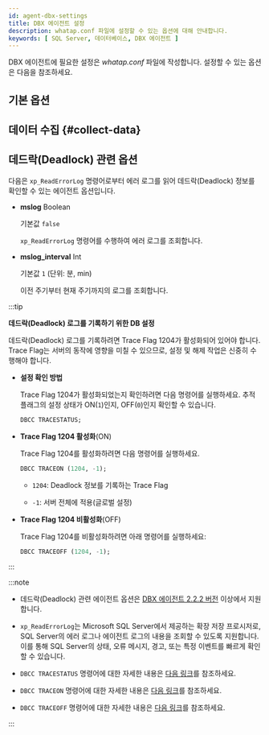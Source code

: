 ```yaml
---
id: agent-dbx-settings
title: DBX 에이전트 설정
description: whatap.conf 파일에 설정할 수 있는 옵션에 대해 안내합니다.
keywords: [ SQL Server, 데이터베이스, DBX 에이전트 ]
---
```



<V2Note product="SQL Server" />

DBX 에이전트에 필요한 설정은 *whatap.conf* 파일에 작성합니다. 설정할 수 있는 옵션은 다음을 참조하세요.

## 기본 옵션


<Dbagentdbxbasicoption />


## 데이터 수집 {#collect-data}


<Dbagentsettingdatacollection /> 


## 데드락(Deadlock) 관련 옵션

다음은 `xp_ReadErrorLog` 명령어로부터 에러 로그를 읽어 데드락(Deadlock) 정보를 확인할 수 있는 에이전트 옵션입니다.

* **mslog** <span class='type'>Boolean</span>

  기본값 `false`

  `xp_ReadErrorLog` 명령어를 수행하여 에러 로그를 조회합니다.

* **mslog_interval** <span class='type'>Int</span>

  기본값 `1` (단위: 분, min)

  이전 주기부터 현재 주기까지의 로그를 조회합니다.

:::tip

**데드락(Deadlock) 로그를 기록하기 위한 DB 설정**

데드락(Deadlock) 로그를 기록하려면 Trace Flag 1204가 활성화되어 있어야 합니다. Trace Flag는 서버의 동작에 영향을 미칠 수 있으므로, 설정 및 해제 작업은 신중히 수행해야 합니다.

* **설정 확인 방법**

  Trace Flag 1204가 활성화되었는지 확인하려면 다음 명령어를 실행하세요. 추적 플래그의 설정 상태가 ON(`1`)인지, OFF(`0`)인지 확인할 수 있습니다.

  ```sql
  DBCC TRACESTATUS;
  ```

* **Trace Flag 1204 활성화**(ON)

  Trace Flag 1204를 활성화하려면 다음 명령어를 실행하세요.

  ```sql
  DBCC TRACEON (1204, -1);
  ```

  * `1204`: Deadlock 정보를 기록하는 Trace Flag

  * `-1`: 서버 전체에 적용(글로벌 설정)

* **Trace Flag 1204 비활성화**(OFF)

  Trace Flag 1204를 비활성화하려면 아래 명령어를 실행하세요:

  ```sql
  DBCC TRACEOFF (1204, -1);
  ```

:::

:::note

* 데드락(Deadlock) 관련 에이전트 옵션은 [DBX 에이전트 2.2.2 버전](../release-notes/db/dbx-2_2_2) 이상에서 지원합니다.

* `xp_ReadErrorLog`는 Microsoft SQL Server에서 제공하는 확장 저장 프로시저로, SQL Server의 에러 로그나 에이전트 로그의 내용을 조회할 수 있도록 지원합니다. 이를 통해 SQL Server의 상태, 오류 메시지, 경고, 또는 특정 이벤트를 빠르게 확인할 수 있습니다.

* `DBCC TRACESTATUS` 명령어에 대한 자세한 내용은 [다음 링크](https://learn.microsoft.com/sql/t-sql/database-console-commands/dbcc-tracestatus-transact-sql?view=sql-server-ver16)를 참조하세요.

* `DBCC TRACEON` 명령어에 대한 자세한 내용은 [다음 링크](https://learn.microsoft.com/sql/t-sql/database-console-commands/dbcc-traceon-transact-sql?view=sql-server-ver16)를 참조하세요.

* `DBCC TRACEOFF` 명령어에 대한 자세한 내용은 [다음 링크](https://learn.microsoft.com/sql/t-sql/database-console-commands/dbcc-traceoff-transact-sql?view=sql-server-ver16)를 참조하세요.

:::



<Dbaes256encrypt />  


<Dbsettingagentnamedetails level={2} agentType="DBX" />